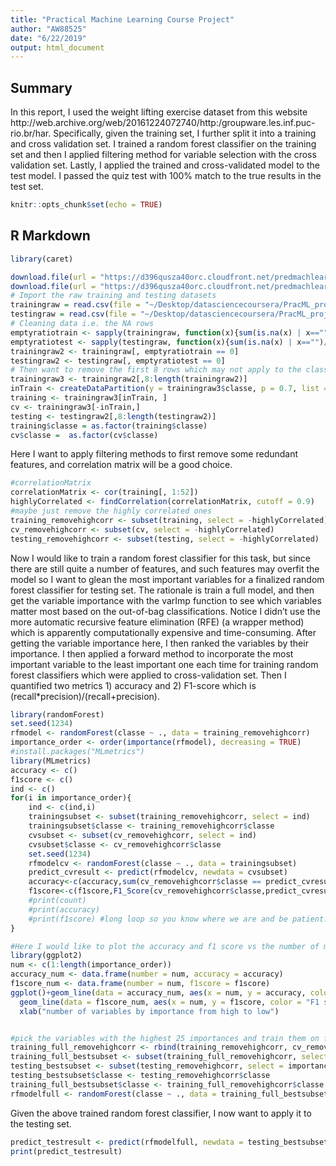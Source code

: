 ```yaml
---
title: "Practical Machine Learning Course Project"
author: "AW88525"
date: "6/22/2019"
output: html_document
---
```


## Summary
In this report, I used the weight lifting exercise dataset from this website http://web.archive.org/web/20161224072740/http:/groupware.les.inf.puc-rio.br/har. Specifically, given the training set, I further split it into a training and cross validation set. I trained a random forest classifier on the training set and then I applied filtering method for variable selection with the cross validation set. Lastly, I applied the trained and cross-validated model to the test model. I passed the quiz test with 100% match to the true results in the test set. 

```r
knitr::opts_chunk$set(echo = TRUE)
```

## R Markdown

```r
library(caret)

download.file(url = "https://d396qusza40orc.cloudfront.net/predmachlearn/pml-training.csv", destfile = "~/Desktop/datasciencecoursera/PracML_proj/pml-training.csv")
download.file(url = "https://d396qusza40orc.cloudfront.net/predmachlearn/pml-testing.csv", destfile = "~/Desktop/datasciencecoursera/PracML_proj/pml-testing.csv")
# Import the raw training and testing datasets
trainingraw = read.csv(file = "~/Desktop/datasciencecoursera/PracML_proj/pml-training.csv", stringsAsFactors = F)
testingraw = read.csv(file = "~/Desktop/datasciencecoursera/PracML_proj/pml-testing.csv", stringsAsFactors = F)
# Cleaning data i.e. the NA rows
emptyratiotrain <- sapply(trainingraw, function(x){sum(is.na(x) | x=="")/length(x)})
emptyratiotest <- sapply(testingraw, function(x){sum(is.na(x) | x=="")/length(x)})
trainingraw2 <- trainingraw[, emptyratiotrain == 0]
testingraw2 <- testingraw[, emptyratiotest == 0]
# Then want to remove the first 8 rows which may not apply to the classification task
trainingraw3 <- trainingraw2[,8:length(trainingraw2)]
inTrain <- createDataPartition(y = trainingraw3$classe, p = 0.7, list = FALSE)
training <- trainingraw3[inTrain, ]
cv <- trainingraw3[-inTrain,]
testing <- testingraw2[,8:length(testingraw2)]
training$classe = as.factor(training$classe)
cv$classe =  as.factor(cv$classe) 
```

Here I want to apply filtering methods to first remove some redundant features, and correlation matrix will be a good choice.

```r
#correlationMatrix 
correlationMatrix <- cor(training[, 1:52])
highlyCorrelated <- findCorrelation(correlationMatrix, cutoff = 0.9)
#maybe just remove the highly correlated ones
training_removehighcorr <- subset(training, select = -highlyCorrelated)
cv_removehighcorr <- subset(cv, select = -highlyCorrelated)
testing_removehighcorr <- subset(testing, select = -highlyCorrelated)

```

Now I would like to train a random forest classifier for this task, but since there are still quite a number of features, and such features may overfit the model so I want to glean the most important variables for a finalized random forest classifier for testing set. The rationale is train a full model, and then get the variable importance with the varImp function to see which variables matter most based on the out-of-bag classifications. Notice I didn't use the more automatic recursive feature elimination (RFE) (a wrapper method) which is apparently computationally expensive and time-consuming. After getting the variable importance here, I then ranked the variables by their importance. I then applied a forward method to incorporate the most important variable to the least important one each time for training random forest classifiers which were applied to cross-validation set. Then I quantified two metrics 1) accuracy and 2) F1-score which is (recall*precision)/(recall+precision). 

```r
library(randomForest)
set.seed(1234)
rfmodel <- randomForest(classe ~ ., data = training_removehighcorr)
importance_order <- order(importance(rfmodel), decreasing = TRUE)
#install.packages("MLmetrics")
library(MLmetrics)
accuracy <- c()
f1score <- c()
ind <- c()
for(i in importance_order){
    ind <- c(ind,i)
    trainingsubset <- subset(training_removehighcorr, select = ind)
    trainingsubset$classe <- training_removehighcorr$classe
    cvsubset <- subset(cv_removehighcorr, select = ind)
    cvsubset$classe <- cv_removehighcorr$classe
    set.seed(1234)
    rfmodelcv <- randomForest(classe ~ ., data = trainingsubset)
    predict_cvresult <- predict(rfmodelcv, newdata = cvsubset)
    accuracy<-c(accuracy,sum(cv_removehighcorr$classe == predict_cvresult)/length(cv_removehighcorr$classe))
    f1score<-c(f1score,F1_Score(cv_removehighcorr$classe,predict_cvresult))
    #print(count)
    #print(accuracy)
    #print(f1score) #long loop so you know where we are and be patient!
}

#Here I would like to plot the accuracy and f1 score vs the number of most important variables
library(ggplot2)
num <- c(1:length(importance_order))
accuracy_num <- data.frame(number = num, accuracy = accuracy)
f1score_num <- data.frame(number = num, f1score = f1score)
ggplot()+geom_line(data = accuracy_num, aes(x = num, y = accuracy, color = "accuracy"))+
  geom_line(data = f1score_num, aes(x = num, y = f1score, color = "F1 score")) + 
  xlab("number of variables by importance from high to low") 


#pick the variables with the highest 25 importances and train them on full datasets
training_full_removehighcorr <- rbind(training_removehighcorr, cv_removehighcorr)
training_full_bestsubset <- subset(training_full_removehighcorr, select = importance_order[1:25])
testing_bestsubset <- subset(testing_removehighcorr, select = importance_order[1:25])
testing_bestsubset$classe <- testing_removehighcorr$classe
training_full_bestsubset$classe <- training_full_removehighcorr$classe
rfmodelfull <- randomForest(classe ~ ., data = training_full_bestsubset)
```

Given the above trained random forest classifier, I now want to apply it to the testing set. 

```r
predict_testresult <- predict(rfmodelfull, newdata = testing_bestsubset)
print(predict_testresult)
```

